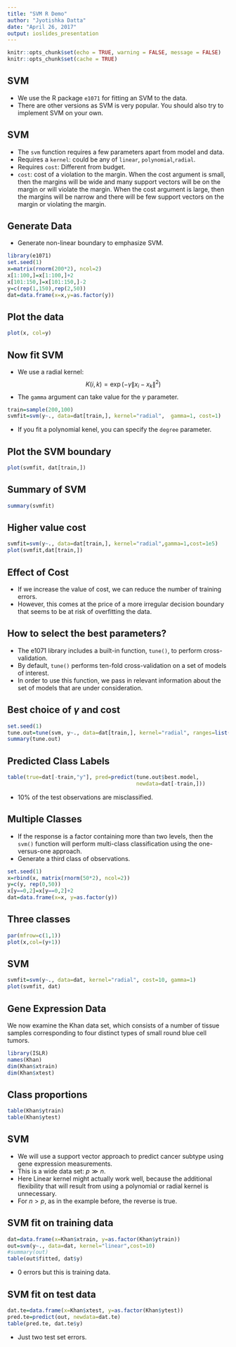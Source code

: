 ```yaml
---
title: "SVM R Demo"
author: "Jyotishka Datta"
date: "April 26, 2017"
output: ioslides_presentation
---
```


```r
knitr::opts_chunk$set(echo = TRUE, warning = FALSE, message = FALSE)
knitr::opts_chunk$set(cache = TRUE)
```

## SVM 

 - We use the R package `e1071` for fitting an SVM to the data.
 - There are other versions as SVM is very popular. You should also try to implement SVM on your own. 

## SVM 

 - The `svm` function requires a few parameters apart from model and data.
 - Requires a `kernel`: could be any of `linear`, `polynomial`,`radial`.
 - Requires `cost`: Different from budget. 
 - `cost`: cost of a violation to the margin. When the cost argument is small, then the margins will be wide and many support vectors will be on the margin or will violate the margin. When the cost argument is large, then the margins will be narrow and there will be few support vectors on the margin or violating the margin.
 
## Generate Data 

 - Generate non-linear boundary to emphasize SVM. 

```r
library(e1071)
set.seed(1)
x=matrix(rnorm(200*2), ncol=2)
x[1:100,]=x[1:100,]+2
x[101:150,]=x[101:150,]-2
y=c(rep(1,150),rep(2,50))
dat=data.frame(x=x,y=as.factor(y))
```

## Plot the data 

```r
plot(x, col=y)
```

## Now fit SVM 

 - We use a radial kernel: 
$$
K(i,k) = \exp(-\gamma \lVert x_i - x_k \rVert^2)
$$
 - The `gamma` argument can take value for the $\gamma$ parameter. 
```r
train=sample(200,100)
svmfit=svm(y~., data=dat[train,], kernel="radial",  gamma=1, cost=1)
```
 - If you fit a polynomial kenel, you can specify the `degree` parameter. 
 

## Plot the SVM boundary 

```r
plot(svmfit, dat[train,])
```

## Summary of SVM {.smaller}

```r
summary(svmfit)
```

## Higher value cost 

```r
svmfit=svm(y~., data=dat[train,], kernel="radial",gamma=1,cost=1e5)
plot(svmfit,dat[train,])
```

## Effect of Cost 

 -  If we increase the value of cost, we can reduce the number
of training errors. 
 -  However, this comes at the price of a more irregular
decision boundary that seems to be at risk of overfitting the data.

## How to select the best parameters?

 - The e1071 library includes a built-in function, `tune()`, to perform cross-validation. 
 -  By default, `tune()` performs ten-fold cross-validation on a set
of models of interest. 
 -  In order to use this function, we pass in relevant
information about the set of models that are under consideration. 

## Best choice of $\gamma$ and cost {.smaller}

```r
set.seed(1)
tune.out=tune(svm, y~., data=dat[train,], kernel="radial", ranges=list(cost=c(0.1,1,10,100,1000),gamma=c(0.5,1,2,3,4)))
summary(tune.out)
```

## Predicted Class Labels

```r
table(true=dat[-train,"y"], pred=predict(tune.out$best.model,
                                         newdata=dat[-train,]))
```

  - 10% of the test observations are misclassified. 
  
## Multiple Classes 

 - If the response is a factor containing more than two levels, then the `svm()` function will perform multi-class classification using the one-versus-one approach.
 - Generate a third class of observations. 
 
```r
set.seed(1)
x=rbind(x, matrix(rnorm(50*2), ncol=2))
y=c(y, rep(0,50))
x[y==0,2]=x[y==0,2]+2
dat=data.frame(x=x, y=as.factor(y))
```


## Three classes 

```r
par(mfrow=c(1,1))
plot(x,col=(y+1))
```


## SVM 

```r
svmfit=svm(y~., data=dat, kernel="radial", cost=10, gamma=1)
plot(svmfit, dat)
```


## Gene Expression Data 

We now examine the Khan data set, which consists of a number of tissue
samples corresponding to four distinct types of small round blue cell tumors.

```r
library(ISLR)
names(Khan)
dim(Khan$xtrain)
dim(Khan$xtest)
```

## Class proportions 

```r
table(Khan$ytrain)
table(Khan$ytest)
```

## SVM 

  - We will use a support vector approach to predict cancer subtype using   gene expression measurements. 
  -  This is a wide data set: $p \gg n$. 
  -  Here Linear kernel might actually work well, because the additional flexibility that will result from using a polynomial or radial kernel is unnecessary.
  - For $n > p$, as in the example before, the reverse is true. 
  
## SVM fit on training data 

```r
dat=data.frame(x=Khan$xtrain, y=as.factor(Khan$ytrain))
out=svm(y~., data=dat, kernel="linear",cost=10)
#summary(out)
table(out$fitted, dat$y)
```

 - 0 errors but this is training data. 


## SVM fit on test data 

```r
dat.te=data.frame(x=Khan$xtest, y=as.factor(Khan$ytest))
pred.te=predict(out, newdata=dat.te)
table(pred.te, dat.te$y)
```

  - Just two test set errors. 
  

